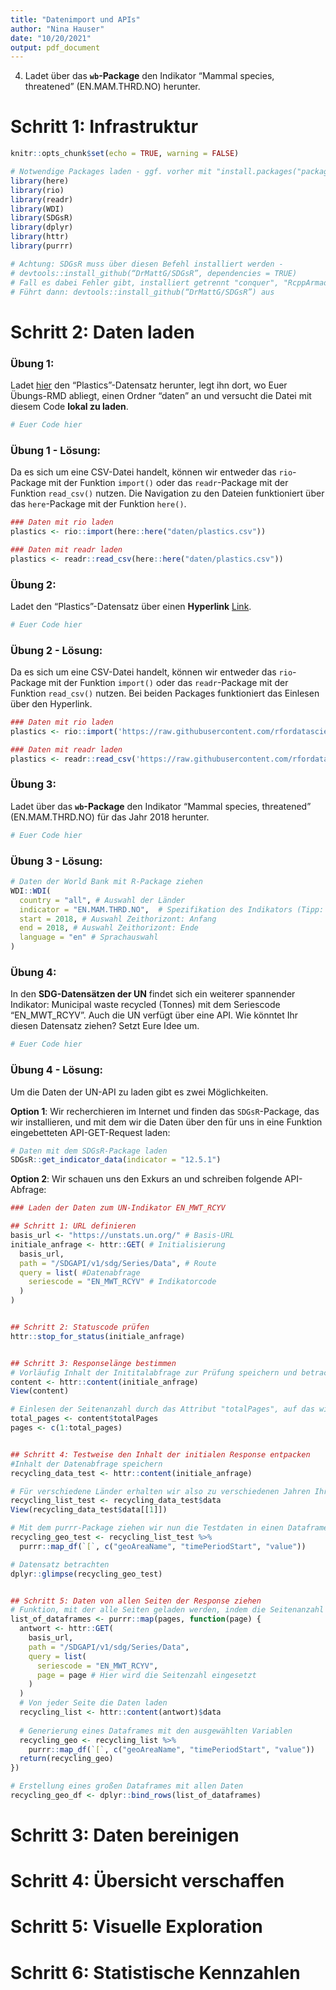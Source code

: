 ```yaml
---
title: "Datenimport und APIs"
author: "Nina Hauser"
date: "10/20/2021"
output: pdf_document
---
```


4. Ladet über das **`wb`-Package** den Indikator "Mammal species, threatened" (EN.MAM.THRD.NO) herunter.

# Schritt 1: Infrastruktur
```r
knitr::opts_chunk$set(echo = TRUE, warning = FALSE)

# Notwendige Packages laden - ggf. vorher mit "install.packages("package") installieren
library(here)
library(rio)
library(readr)
library(WDI)
library(SDGsR)
library(dplyr)
library(httr)
library(purrr)

# Achtung: SDGsR muss über diesen Befehl installiert werden - 
# devtools::install_github(“DrMattG/SDGsR”, dependencies = TRUE)
# Fall es dabei Fehler gibt, installiert getrennt "conquer", "RcppArmadillo" und "corrrplot"
# Führt dann: devtools::install_github(“DrMattG/SDGsR”) aus 
```

# Schritt 2: Daten laden

### Übung 1: 
Ladet [hier](https://correlcloud.org/index.php/s/zsQrWdxKE6PsA3n){target="_blank"} den "Plastics"-Datensatz herunter, legt ihn dort, wo Euer Übungs-RMD abliegt, einen Ordner "daten" an und versucht die Datei mit diesem Code **lokal zu laden**.

```r
# Euer Code hier
```

### Übung 1 - Lösung:
Da es sich um eine CSV-Datei handelt, können wir entweder das `rio`-Package mit der Funktion `import()` oder das `readr`-Package mit der Funktion `read_csv()` nutzen. Die Navigation zu den Dateien funktioniert über das `here`-Package mit der Funktion `here()`.
```r
### Daten mit rio laden
plastics <- rio::import(here::here("daten/plastics.csv"))

### Daten mit readr laden
plastics <- readr::read_csv(here::here("daten/plastics.csv"))
```

### Übung 2:
Ladet den "Plastics"-Datensatz über einen **Hyperlink** [Link](https://raw.githubusercontent.com/rfordatascience/tidytuesday/master/data/2021/2021-01-26/plastics.csv){target="_blank"}.

```r
# Euer Code hier
```

### Übung 2 - Lösung:
Da es sich um eine CSV-Datei handelt, können wir entweder das `rio`-Package mit der Funktion `import()` oder das `readr`-Package mit der Funktion `read_csv()` nutzen. Bei beiden Packages funktioniert das Einlesen über den Hyperlink.
```r
### Daten mit rio laden
plastics <- rio::import('https://raw.githubusercontent.com/rfordatascience/tidytuesday/master/data/2021/2021-01-26/plastics.csv')

### Daten mit readr laden
plastics <- readr::read_csv('https://raw.githubusercontent.com/rfordatascience/tidytuesday/master/data/2021/2021-01-26/plastics.csv')
```

### Übung 3:
Ladet über das **`wb`-Package** den Indikator "Mammal species, threatened" (EN.MAM.THRD.NO) für das Jahr 2018 herunter.
```r
# Euer Code hier
```

### Übung 3 - Lösung:
```r
# Daten der World Bank mit R-Package ziehen
WDI::WDI(
  country = "all", # Auswahl der Länder
  indicator = "EN.MAM.THRD.NO",  # Spezifikation des Indikators (Tipp: siehe Link in der Datenbank)
  start = 2018, # Auswahl Zeithorizont: Anfang
  end = 2018, # Auswahl Zeithorizont: Ende
  language = "en" # Sprachauswahl
) 
```

### Übung 4: 
In den **SDG-Datensätzen der UN** findet sich ein weiterer spannender Indikator: Municipal waste recycled (Tonnes) mit dem Seriescode "EN_MWT_RCYV". Auch die UN verfügt über eine API. Wie könntet Ihr diesen Datensatz ziehen? Setzt Eure Idee um.

```r
# Euer Code hier
```

### Übung 4 - Lösung:
Um die Daten der UN-API zu laden gibt es zwei Möglichkeiten.

**Option 1**: Wir recherchieren im Internet und finden das `SDGsR`-Package, das wir installieren, und mit dem wir die Daten über den für uns in eine Funktion eingebetteten API-GET-Request laden:
```r
# Daten mit dem SDGsR-Package laden
SDGsR::get_indicator_data(indicator = "12.5.1")
```

**Option 2**: Wir schauen uns den Exkurs an und schreiben folgende API-Abfrage:
```r
### Laden der Daten zum UN-Indikator EN_MWT_RCYV

## Schritt 1: URL definieren
basis_url <- "https://unstats.un.org/" # Basis-URL
initiale_anfrage <- httr::GET( # Initialisierung
  basis_url,
  path = "/SDGAPI/v1/sdg/Series/Data", # Route
  query = list( #Datenabfrage
    seriescode = "EN_MWT_RCYV" # Indikatorcode
  )
)


## Schritt 2: Statuscode prüfen
httr::stop_for_status(initiale_anfrage)


## Schritt 3: Responselänge bestimmen
# Vorläufig Inhalt der Inititalabfrage zur Prüfung speichern und betrachten - über View finden wir dort auch die Seitenanzahl der Response
content <- httr::content(initiale_anfrage)
View(content)

# Einlesen der Seitenanzahl durch das Attribut "totalPages", auf das wir mithilfe von "$" zugreifen
total_pages <- content$totalPages
pages <- c(1:total_pages)


## Schritt 4: Testweise den Inhalt der initialen Response entpacken 
#Inhalt der Datenabfrage speichern
recycling_data_test <- httr::content(initiale_anfrage)

# Für verschiedene Länder erhalten wir also zu verschiedenen Jahren Ihre Recyclingquoten (Tipp: Schaut Euch ein Element genauer an, um die Variablen zu identifizieren)
recycling_list_test <- recycling_data_test$data
View(recycling_data_test$data[[1]])

# Mit dem purrr-Package ziehen wir nun die Testdaten in einen Dataframe und entscheiden uns für den Import der Länder (geoAreaName), des Beginns der Messungen (timePeriodStart) und des Wertes (value)
recycling_geo_test <- recycling_list_test %>%
  purrr::map_df(`[`, c("geoAreaName", "timePeriodStart", "value"))

# Datensatz betrachten
dplyr::glimpse(recycling_geo_test)


## Schritt 5: Daten von allen Seiten der Response ziehen
# Funktion, mit der alle Seiten geladen werden, indem die Seitenanzahl "Page" durch eine Nummer zwischen 1 und 11 (= Total Pages) ersetzt wird
list_of_dataframes <- purrr::map(pages, function(page) {
  antwort <- httr::GET(
    basis_url,
    path = "/SDGAPI/v1/sdg/Series/Data",
    query = list(
      seriescode = "EN_MWT_RCYV",
      page = page # Hier wird die Seitenzahl eingesetzt
    )
  )
  # Von jeder Seite die Daten laden
  recycling_list <- httr::content(antwort)$data
  
  # Generierung eines Dataframes mit den ausgewählten Variablen
  recycling_geo <- recycling_list %>% 
    purrr::map_df(`[`, c("geoAreaName", "timePeriodStart", "value")) 
  return(recycling_geo)
})

# Erstellung eines großen Dataframes mit allen Daten
recycling_geo_df <- dplyr::bind_rows(list_of_dataframes)
```

# Schritt 3: Daten bereinigen

# Schritt 4: Übersicht verschaffen

# Schritt 5: Visuelle Exploration

# Schritt 6: Statistische Kennzahlen
